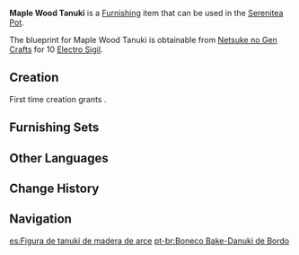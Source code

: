 {{Furnishing Infobox
|id             = 373323
|image          = Item Maple Wood Tanuki.png
|category       = Ornaments
|subcategory    = Utensil
|quality        = 3
|adeptal_energy = 60
|load           = 35
|reduced_load   = 24
|description    = These exquisitely crafted tanuki dolls look like clay lacquerware at first glance. In fact, this doll is actually made with a carefully crafted wooden skeleton covered with fabric and painted with special colored lacquer. The dolls made with this technique are light, strong,and cheap. They are of good quality and sturdy while still available at a low price.
|blueprint      = Purchased from [[Netsuke no Gen Crafts]]
}}
'''Maple Wood Tanuki''' is a [[Furnishing]] item that can be used in the [[Serenitea Pot]].

The blueprint for Maple Wood Tanuki is obtainable from [[Netsuke no Gen Crafts]] for 10 [[Electro Sigil]].

==Creation==
First time creation grants {{Item|Trust|24|x=60}}.
{{Recipe
|type = Creation
|time = 14h
|Maple Wood = 6
|Fabric = 6
|sort = Maple Wood;Fabric
}}

==Furnishing Sets==
{{Craft Usage}}

==Other Languages==
{{Other Languages
|default_hidden = 1
|en      = Maple Wood Tanuki
|zhs     = 枫木布面狸猫玩偶
|zhs_rm  = Fēng Mù Bùmiàn Límāo Wán'ǒu
|zht     = 楓木布面狸貓玩偶
|zht_rm  = Fēng Mù Bùmiàn Límāo Wán'ǒu
|ja      = 楓の布製狸人形
|ja_rm   = Kaede no Nunosei Tanuki Ningyou
|ko      = 단풍나무 천 너구리 인형
|ko_rm   = Danpungnamu Cheon Neoguri Inhyeong
|es      = Figura de tanuki de madera de arce
|fr      = Tanuki en bois d'érable
|ru      = Тануки из клёна
|th      = ตุ๊กตาทานูกิไม้ Maple หุ้มผ้า
|th_rm   = 
|vi      = Búp Bê Tanuki
|de      = Tanuki-Puppe aus Ahornholzstoff
|id      = Boneka Tanuki dari Maple Wood
|pt      = Boneco Tanuki de Bordo
|tr      = Akçaağaç Tanuki Heykelciği
|it      = Tanuki in legno d'acero
}}

==Change History==
{{Change History|2.4}}

==Navigation==
{{Furnishing Navbox|interior}}

[[es:Figura de tanuki de madera de arce]]
[[pt-br:Boneco Bake-Danuki de Bordo]]